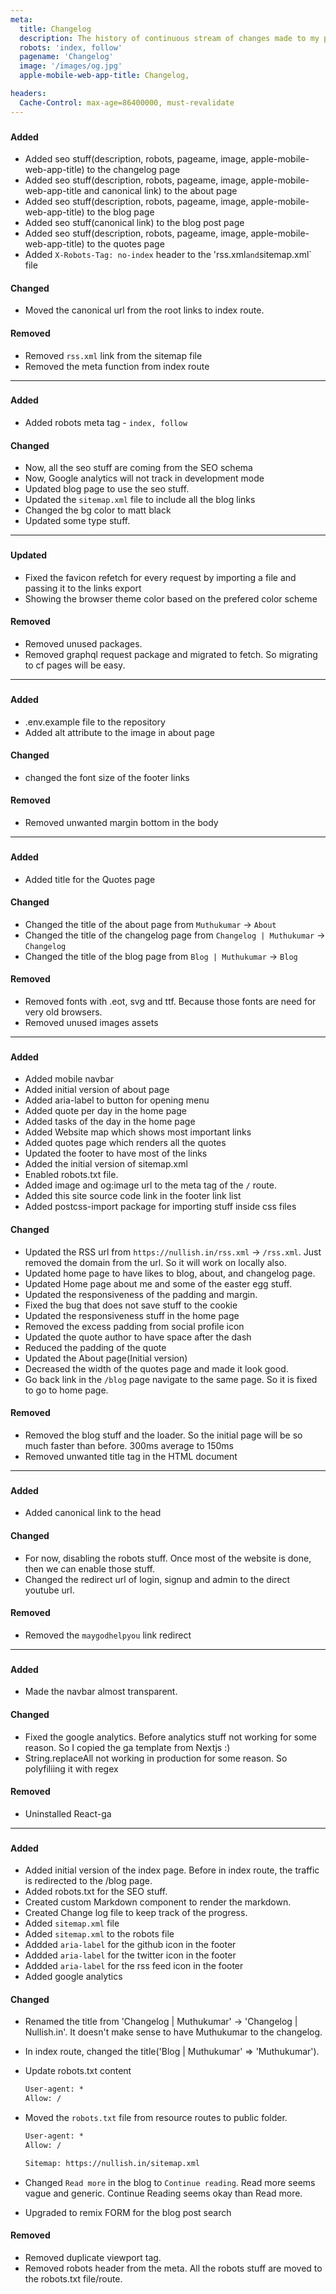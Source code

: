 ```yaml
---
meta:
  title: Changelog
  description: The history of continuous stream of changes made to my personal website.
  robots: 'index, follow'
  pagename: 'Changelog'
  image: '/images/og.jpg'
  apple-mobile-web-app-title: Changelog,

headers:
  Cache-Control: max-age=86400000, must-revalidate
---
```



### <Date date="2021-12-28" className="text-md md:text-xl" />

#### Added

- Added seo stuff(description, robots, pageame, image, apple-mobile-web-app-title) to the changelog page
- Added seo stuff(description, robots, pageame, image, apple-mobile-web-app-title and canonical link) to the about page
- Added seo stuff(description, robots, pageame, image, apple-mobile-web-app-title) to the blog page
- Added seo stuff(canonical link) to the blog post page
- Added seo stuff(description, robots, pageame, image, apple-mobile-web-app-title) to the quotes page
- Added `X-Robots-Tag: no-index` header to the 'rss.xml`and`sitemap.xml` file

#### Changed

- Moved the canonical url from the root links to index route.

#### Removed

- Removed `rss.xml` link from the sitemap file
- Removed the meta function from index route

---

### <Date date="2021-12-27" className="text-md md:text-xl" />

#### Added

- Added robots meta tag - `index, follow`

#### Changed

- Now, all the seo stuff are coming from the SEO schema
- Now, Google analytics will not track in development mode
- Updated blog page to use the seo stuff.
- Updated the `sitemap.xml` file to include all the blog links
- Changed the bg color to matt black
- Updated some type stuff.

---

### <Date date="2021-12-26" className="text-md md:text-xl" />

#### Updated

- Fixed the favicon refetch for every request by importing a file and passing it to the links export
- Showing the browser theme color based on the prefered color scheme

#### Removed

- Removed unused packages.
- Removed graphql request package and migrated to fetch. So migrating to cf pages will be easy.

---

### <Date date="2021-12-26" className="text-md md:text-xl" />

#### Added

- .env.example file to the repository
- Added alt attribute to the image in about page

#### Changed

- changed the font size of the footer links

#### Removed

- Removed unwanted margin bottom in the body

---

### <Date date="2021-12-25" className="text-md md:text-xl" />

#### Added

- Added title for the Quotes page

#### Changed

- Changed the title of the about page from `Muthukumar` -> `About`
- Changed the title of the changelog page from `Changelog | Muthukumar` -> `Changelog`
- Changed the title of the blog page from `Blog | Muthukumar` -> `Blog`

#### Removed

- Removed fonts with .eot, svg and ttf. Because those fonts are need for very old browsers.
- Removed unused images assets

---

### <Date date="2021-12-24" className="text-md md:text-xl" />

#### Added

- Added mobile navbar
- Added initial version of about page
- Added aria-label to button for opening menu
- Added quote per day in the home page
- Added tasks of the day in the home page
- Added Website map which shows most important links
- Added quotes page which renders all the quotes
- Updated the footer to have most of the links
- Added the initial version of sitemap.xml
- Enabled robots.txt file.
- Added image and og:image url to the meta tag of the `/` route.
- Added this site source code link in the footer link list
- Added postcss-import package for importing stuff inside css files

#### Changed

- Updated the RSS url from `https://nullish.in/rss.xml` -> `/rss.xml`. Just removed the domain from the url. So it will work on locally also.
- Updated home page to have likes to blog, about, and changelog page.
- Updated Home page about me and some of the easter egg stuff.
- Updated the responsiveness of the padding and margin.
- Fixed the bug that does not save stuff to the cookie
- Updated the responsiveness stuff in the home page
- Removed the excess padding from social profile icon
- Updated the quote author to have space after the dash
- Reduced the padding of the quote
- Updated the About page(Initial version)
- Decreased the width of the quotes page and made it look good.
- Go back link in the `/blog` page navigate to the same page. So it is fixed to go to home page.

#### Removed

- Removed the blog stuff and the loader. So the initial page will be so much faster than before. 300ms average to 150ms
- Removed unwanted title tag in the HTML document

---

### <Date date="2021-12-23" className="text-md md:text-xl" />

#### Added

- Added canonical link to the head

#### Changed

- For now, disabling the robots stuff. Once most of the website is done, then we can enable those stuff.
- Changed the redirect url of login, signup and admin to the direct youtube url.

#### Removed

- Removed the `maygodhelpyou` link redirect

---

### <Date date="2021-12-22" className="text-md md:text-xl" />

#### Added

- Made the navbar almost transparent.

#### Changed

- Fixed the google analytics. Before analytics stuff not working for some reason. So I copied the ga template from Nextjs :)
- String.replaceAll not working in production for some reason. So polyfiliing it with regex

#### Removed

- Uninstalled React-ga

---

### <Date date="2021-12-21" className="text-md md:text-xl" />

#### Added

- Added initial version of the index page. Before in index route, the traffic is redirected to the /blog page.
- Added robots.txt for the SEO stuff.
- Created custom Markdown component to render the markdown.
- Created Change log file to keep track of the progress.
- Added `sitemap.xml` file
- Added `sitemap.xml` to the robots file
- Addded `aria-label` for the github icon in the footer
- Addded `aria-label` for the twitter icon in the footer
- Addded `aria-label` for the rss feed icon in the footer
- Added google analytics

#### Changed

- Renamed the title from 'Changelog | Muthukumar' -> 'Changelog | Nullish.in'. It doesn't make sense to have Muthukumar to the changelog.
- In index route, changed the title('Blog | Muthukumar' => 'Muthukumar').
- Update robots.txt content
  ```txt
  User-agent: *
  Allow: /
  ```
- Moved the `robots.txt` file from resource routes to public folder.

  ```txt
  User-agent: *
  Allow: /

  Sitemap: https://nullish.in/sitemap.xml
  ```

- Changed `Read more` in the blog to `Continue reading`. Read more seems vague and generic. Continue Reading seems okay than Read more.
- Upgraded to remix FORM for the blog post search

#### Removed

- Removed duplicate viewport tag.
- Removed robots header from the meta. All the robots stuff are moved to the robots.txt file/route.

```

```
